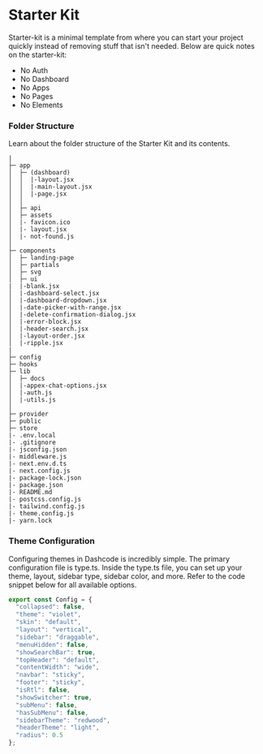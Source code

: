 # Starter Kit

Starter-kit is a minimal template from where you can start your project quickly instead of removing stuff that isn't needed. Below are quick notes on the starter-kit:

- No Auth
- No Dashboard
- No Apps
- No Pages
- No Elements

### Folder Structure

Learn about the folder structure of the Starter Kit and its contents.


```
|
├─ app
│  ├─ (dashboard)
│  │  |-layout.jsx
│  │  |-main-layout.jsx
│  │  |-page.jsx
│  │
│  ├─ api
│  ├─ assets
│  |- favicon.ico
│  |- layout.jsx
│  |- not-found.js
│
├─ components
│  ├─ landing-page
│  ├─ partials
│  ├─ svg
│  ├─ ui
|  |-blank.jsx
│  |-dashboard-select.jsx
│  |-dashboard-dropdown.jsx
│  |-date-picker-with-range.jsx
│  |-delete-confirmation-dialog.jsx
│  |-error-block.jsx
│  |-header-search.jsx
│  |-layout-order.jsx
│  |-ripple.jsx
|
├─ config
├─ hooks
├─ lib
│  ├─ docs
│  |-appex-chat-options.jsx
│  |-auth.js
│  |-utils.js
│
├─ provider
├─ public
├─ store
|- .env.local
|- .gitignore
|- jsconfig.json
|- middleware.js
|- next.env.d.ts
|- next.config.js
|- package-lock.json
|- package.json
|- README.md
|- postcss.config.js
|- tailwind.config.js
|- theme.config.js
|- yarn.lock
```

### Theme Configuration

Configuring themes in Dashcode is incredibly simple. The primary configuration file is type.ts. Inside the type.ts file, you can set up your theme, layout, sidebar type, sidebar color, and more. Refer to the code snippet below for all available options.

```ts filename="hooks/use-config.ts"
export const Config = {
  "collapsed": false,
  "theme": "violet",
  "skin": "default",
  "layout": "vertical",
  "sidebar": "draggable",
  "menuHidden": false,
  "showSearchBar": true,
  "topHeader": "default",
  "contentWidth": "wide",
  "navbar": "sticky",
  "footer": "sticky",
  "isRtl": false,
  "showSwitcher": true,
  "subMenu": false,
  "hasSubMenu": false,
  "sidebarTheme": "redwood",
  "headerTheme": "light",
  "radius": 0.5
};

```
